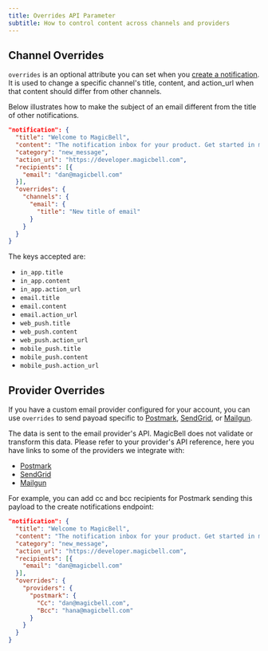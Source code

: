 ```yaml
---
title: Overrides API Parameter
subtitle: How to control content across channels and providers
---
```


## Channel Overrides

`overrides` is an optional attribute you can set when you [create a notification](/docs/rest-api/reference#create-notification).
It is used to change a specific channel's title, content, and action_url when
that content should differ from other channels.

Below illustrates how to make the subject of an email different from the title
of other notifications.

```json
"notification": {
  "title": "Welcome to MagicBell",
  "content": "The notification inbox for your product. Get started in minutes.",
  "category": "new_message",
  "action_url": "https://developer.magicbell.com",
  "recipients": [{
    "email": "dan@magicbell.com"
  }],
  "overrides": {
    "channels": {
      "email": {
        "title": "New title of email"
      }
    }
  }
}
```

The keys accepted are:

- `in_app.title`
- `in_app.content`
- `in_app.action_url`
- `email.title`
- `email.content`
- `email.action_url`
- `web_push.title`
- `web_push.content`
- `web_push.action_url`
- `mobile_push.title`
- `mobile_push.content`
- `mobile_push.action_url`

## Provider Overrides

If you have a custom email provider configured for your account, you can use
`overrides` to send payoad specific to
[Postmark](https://magicbell.com/docs/email/postmark),
[SendGrid](https://magicbell.com/docs/email/sendgrid), or
[Mailgun](https://magicbell.com/docs/email/mailgun).

The data is sent to the email provider's API. MagicBell does not validate or
transform this data. Please refer to your provider's API reference, here you
have links to some of the providers we integrate with:

- [Postmark](https://postmarkapp.com/developer/api/email-api)
- [SendGrid](https://docs.sendgrid.com/api-reference/mail-send/mail-send)
- [Mailgun](https://documentation.mailgun.com/en/latest/api-sending.html#sending)

For example, you can add cc and bcc recipients for Postmark sending this payload
to the create notifications endpoint:

```json
"notification": {
  "title": "Welcome to MagicBell",
  "content": "The notification inbox for your product. Get started in minutes.",
  "category": "new_message",
  "action_url": "https://developer.magicbell.com",
  "recipients": [{
    "email": "dan@magicbell.com"
  }],
  "overrides": {
    "providers": {
      "postmark": {
        "Cc": "dan@magicbell.com",
        "Bcc": "hana@magicbell.com"
      }
    }
  }
}
```
